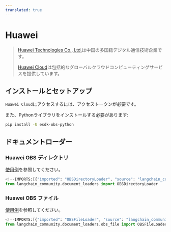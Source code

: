 ```yaml
---
translated: true
---
```


# Huawei

>[Huawei Technologies Co., Ltd.](https://www.huawei.com/)は中国の多国籍デジタル通信技術企業です。
>
>[Huawei Cloud](https://www.huaweicloud.com/intl/en-us/product/)は包括的なグローバルクラウドコンピューティングサービスを提供しています。

## インストールとセットアップ

`Huawei Cloud`にアクセスするには、アクセストークンが必要です。

また、Pythonライブラリをインストールする必要があります:

```bash
pip install -U esdk-obs-python
```

## ドキュメントローダー

### Huawei OBS ディレクトリ

[使用例](/docs/integrations/document_loaders/huawei_obs_directory)を参照してください。

```python
<!--IMPORTS:[{"imported": "OBSDirectoryLoader", "source": "langchain_community.document_loaders", "docs": "https://api.python.langchain.com/en/latest/document_loaders/langchain_community.document_loaders.obs_directory.OBSDirectoryLoader.html", "title": "Huawei"}]-->
from langchain_community.document_loaders import OBSDirectoryLoader
```

### Huawei OBS ファイル

[使用例](/docs/integrations/document_loaders/huawei_obs_file)を参照してください。

```python
<!--IMPORTS:[{"imported": "OBSFileLoader", "source": "langchain_community.document_loaders.obs_file", "docs": "https://api.python.langchain.com/en/latest/document_loaders/langchain_community.document_loaders.obs_file.OBSFileLoader.html", "title": "Huawei"}]-->
from langchain_community.document_loaders.obs_file import OBSFileLoader
```
